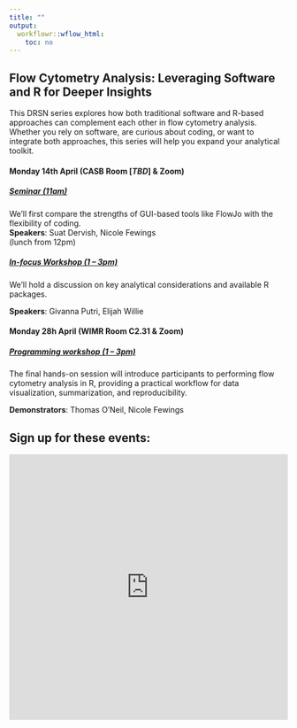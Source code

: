 ```yaml
---
title: ""
output:
  workflowr::wflow_html:
    toc: no
---
```


## **Flow Cytometry Analysis**: Leveraging Software and R for Deeper Insights

This DRSN series explores how both traditional software and R-based approaches can complement each other in flow cytometry analysis. Whether you rely on software, are curious about coding, or want to integrate both approaches, this series will help you expand your analytical toolkit.

<wimr> 

#### **Monday 14th April** (CASB Room [*TBD*] & Zoom)

##### [Seminar (11am)](https://drthomasoneil.github.io/analysis-user-group/202504/202504_Seminar.html)

We’ll first compare the strengths of GUI-based tools like FlowJo with the flexibility of coding.    
**Speakers**: Suat Dervish, Nicole Fewings    
(lunch from 12pm)

##### [In-focus Workshop (1 – 3pm)](https://drthomasoneil.github.io/analysis-user-group/202504/202504_InFocus.html)

We’ll hold a discussion on key analytical considerations and available R packages. 

**Speakers**: Givanna Putri, Elijah Willie

#### **Monday 28h April** (WIMR Room C2.31 & Zoom)

##### [Programming workshop (1 – 3pm)](https://drthomasoneil.github.io/analysis-user-group/202504/202504_Workshop.html)

The final hands-on session will introduce participants to performing flow cytometry analysis in R, providing a practical workflow for data visualization, summarization, and reproducibility. 

**Demonstrators**: Thomas O’Neil, Nicole Fewings

<wimr>

## Sign up for these events:    

<iframe width="640px" height="480px" src="https://forms.office.com/r/wL59cC8nhq?embed=true" frameborder="0" marginwidth="0" marginheight="0" style="border: none; max-width:100%; max-height:100vh" allowfullscreen webkitallowfullscreen mozallowfullscreen msallowfullscreen> </iframe>

